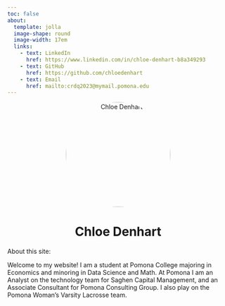 ```yaml
---
toc: false
about: 
  template: jolla
  image-shape: round
  image-width: 17em
  links:
    - text: LinkedIn
      href: https://www.linkedin.com/in/chloe-denhart-b8a349293
    - text: GitHub
      href: https://github.com/chloedenhart
    - text: Email
      href: mailto:crdq2023@mymail.pomona.edu
---
```


<!-- Custom HTML block for centering the image and title -->
<div style="text-align: center;">
  <img src="headshot.JPG" alt="Chloe Denhart" style="width: 17em; height: auto; border-radius: 50%;" />
  <h1>Chloe Denhart</h1>
</div>

About this site:

Welcome to my website! I am a student at Pomona College majoring in Economics and minoring in Data Science and Math. At Pomona I am an Analyst on the technology team for Saghen Capital Management, and an Associate Consultant for Pomona Consulting Group. I also play on the Pomona Woman's Varsity Lacrosse team.
